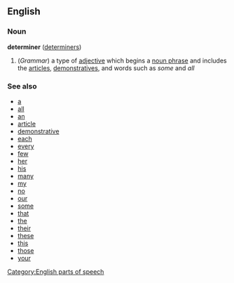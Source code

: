==English==
===Noun===
'''determiner''' ([[determiners]])

# (''Grammar'') a type of [[adjective]] which begins a [[noun phrase]] and includes the [[article]]s, [[demonstrative]]s, and words such as ''some'' and ''all''

===See also===
*[[a]]
*[[all]]
*[[an]]
*[[article]]
*[[demonstrative]]
*[[each]]
*[[every]]
*[[few]]
*[[her]]
*[[his]]
*[[many]]
*[[my]]
*[[no]]
*[[our]]
*[[some]]
*[[that]]
*[[the]]
*[[their]]
*[[these]]
*[[this]]
*[[those]]
*[[your]]

[[Category:English parts of speech]]